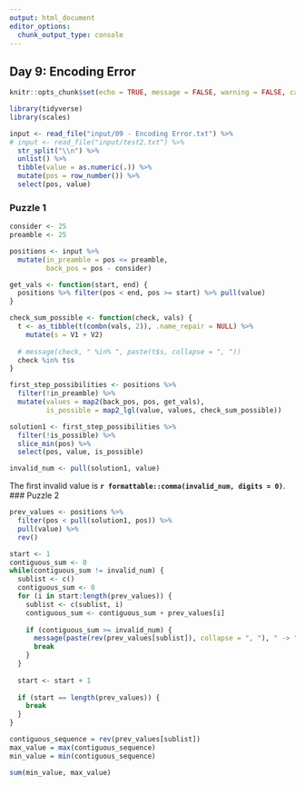 ```yaml
---
output: html_document
editor_options: 
  chunk_output_type: console
---
```


## Day 9: Encoding Error

```r
knitr::opts_chunk$set(echo = TRUE, message = FALSE, warning = FALSE, cache = TRUE)

library(tidyverse)
library(scales)
```

```r
input <- read_file("input/09 - Encoding Error.txt") %>%
# input <- read_file("input/test2.txt") %>%
  str_split("\\n") %>%
  unlist() %>%
  tibble(value = as.numeric(.)) %>%
  mutate(pos = row_number()) %>%
  select(pos, value)
```

### Puzzle 1

```r
consider <- 25
preamble <- 25

positions <- input %>%
  mutate(in_preamble = pos <= preamble, 
         back_pos = pos - consider) 

get_vals <- function(start, end) {
  positions %>% filter(pos < end, pos >= start) %>% pull(value)
}

check_sum_possible <- function(check, vals) {
  t <- as_tibble(t(combn(vals, 2)), .name_repair = NULL) %>% 
    mutate(s = V1 + V2)
  
  # message(check, " %in% ", paste(t$s, collapse = ", "))
  check %in% t$s
}

first_step_possibilities <- positions %>%
  filter(!in_preamble) %>%
  mutate(values = map2(back_pos, pos, get_vals), 
         is_possible = map2_lgl(value, values, check_sum_possible))

solution1 <- first_step_possibilities %>%
  filter(!is_possible) %>%
  slice_min(pos) %>%
  select(pos, value, is_possible)

invalid_num <- pull(solution1, value)
```

The first invalid value is **`r formattable::comma(invalid_num, digits = 0)`**.
### Puzzle 2

```r
prev_values <- positions %>%
  filter(pos < pull(solution1, pos)) %>%
  pull(value) %>%
  rev()

start <- 1
contiguous_sum <- 0
while(contiguous_sum != invalid_num) {
  sublist <- c()
  contiguous_sum <- 0
  for (i in start:length(prev_values)) {
    sublist <- c(sublist, i)
    contiguous_sum <- contiguous_sum + prev_values[i]
    
    if (contiguous_sum >= invalid_num) {
      message(paste(rev(prev_values[sublist]), collapse = ", "), " -> ", contiguous_sum)
      break
    }
  }
  
  start <- start + 1
  
  if (start == length(prev_values)) {
    break
  }
}

contiguous_sequence = rev(prev_values[sublist])
max_value = max(contiguous_sequence)
min_value = min(contiguous_sequence)

sum(min_value, max_value)
```

